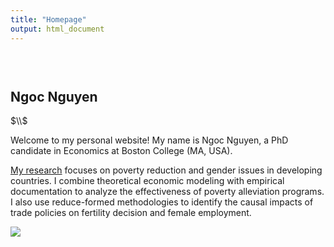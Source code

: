 ```yaml
---
title: "Homepage"
output: html_document
---
```


<style type="text/css">
.title {
  display: none;
}

#getting-started img {
  margin-right: 10px;
}

</style>

<div class="row" style="padding-top: 30px;">
<div class="col-sm-6">

# **Ngoc Nguyen**

$\\$

Welcome to my personal website! My name is Ngoc Nguyen, a PhD candidate in Economics at Boston College (MA, USA).

[My research](http://jadenguyen.github.io/personalpage/1-research.html) focuses on poverty reduction and gender issues in developing countries. I combine theoretical economic modeling with empirical documentation to analyze the effectiveness of poverty alleviation programs. I also use reduce-formed methodologies to identify the causal impacts of trade policies on fertility decision and female employment.


</div>
<div class="col-sm-6">

![](images/IMG_1345.jpg)
